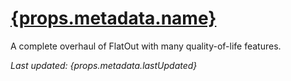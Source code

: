 # [{props.metadata.name}](/project/chloe-collection-fo1)

A complete overhaul of FlatOut with many quality-of-life features.

_Last updated: {props.metadata.lastUpdated}_